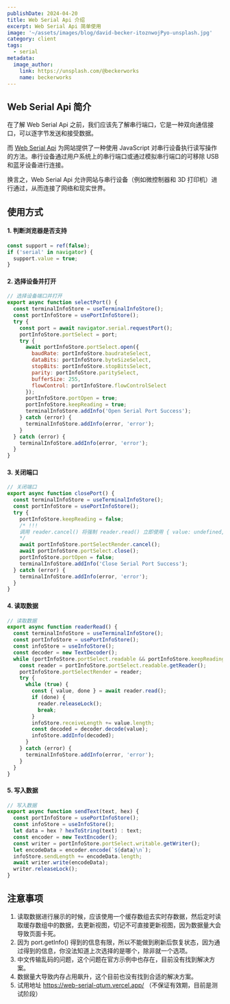 ```yaml
---
publishDate: 2024-04-20
title: Web Serial Api 介绍
excerpt: Web Serial Api 简单使用
image: '~/assets/images/blog/david-becker-itoznwojPyo-unsplash.jpg'
category: client
tags:
  - serial
metadata:
  image_author:
    link: https://unsplash.com/@beckerworks
    name: beckerworks
---
```


## Web Serial Api 简介

在了解 Web Serial Api 之前，我们应该先了解串行端口，它是一种双向通信接口，可以逐字节发送和接受数据。

而 [Web Serial Api](https://developer.chrome.com/docs/capabilities/serial?hl=zh-cn#what) 为网站提供了一种使用 JavaScript 对串行设备执行读写操作的方法。串行设备通过用户系统上的串行端口或通过模拟串行端口的可移除 USB 和蓝牙设备进行连接。

换言之，Web Serial Api 允许网站与串行设备（例如微控制器和 3D 打印机）进行通过，从而连接了网络和现实世界。

## 使用方式

#### 1. 判断浏览器是否支持

```javascript
const support = ref(false);
if ('serial' in navigator) {
  support.value = true;
}
```

#### 2. 选择设备并打开

```javascript
// 选择设备端口并打开
export async function selectPort() {
  const terminalInfoStore = useTerminalInfoStore();
  const portInfoStore = usePortInfoStore();
  try {
    const port = await navigator.serial.requestPort();
    portInfoStore.portSelect = port;
    try {
      await portInfoStore.portSelect.open({
        baudRate: portInfoStore.baudrateSelect,
        dataBits: portInfoStore.byteSizeSelect,
        stopBits: portInfoStore.stopBitsSelect,
        parity: portInfoStore.paritySelect,
        bufferSize: 255,
        flowControl: portInfoStore.flowControlSelect
      });
      portInfoStore.portOpen = true;
      portInfoStore.keepReading = true;
      terminalInfoStore.addInfo('Open Serial Port Success');
    } catch (error) {
      terminalInfoStore.addInfo(error, 'error');
    }
  } catch (error) {
    terminalInfoStore.addInfo(error, 'error');
  }
}
```

#### 3. 关闭端口

```javascript
// 关闭端口
export async function closePort() {
  const terminalInfoStore = useTerminalInfoStore();
  const portInfoStore = usePortInfoStore();
  try {
    portInfoStore.keepReading = false;
    /* !!!
    调用 reader.cancel() 将强制 reader.read() 立即使用 { value: undefined, done: true } 进行解析，从而允许循环调用 reader.releaseLock()
    */
    await portInfoStore.portSelectRender.cancel();
    await portInfoStore.portSelect.close();
    portInfoStore.portOpen = false;
    terminalInfoStore.addInfo('Close Serial Port Success');
  } catch (error) {
    terminalInfoStore.addInfo(error, 'error');
  }
}
```

#### 4. 读取数据

```javascript
// 读取数据
export async function readerRead() {
  const terminalInfoStore = useTerminalInfoStore();
  const portInfoStore = usePortInfoStore();
  const infoStore = useInfoStore();
  const decoder = new TextDecoder();
  while (portInfoStore.portSelect.readable && portInfoStore.keepReading) {
    const reader = portInfoStore.portSelect.readable.getReader();
    portInfoStore.portSelectRender = reader;
    try {
      while (true) {
        const { value, done } = await reader.read();
        if (done) {
          reader.releaseLock();
          break;
        }
        infoStore.receiveLength += value.length;
        const decoded = decoder.decode(value);
        infoStore.addInfo(decoded);
      }
    } catch (error) {
      terminalInfoStore.addInfo(error, 'error');
    }
  }
}
```

#### 5. 写入数据

```javascript
// 写入数据
export async function sendText(text, hex) {
  const portInfoStore = usePortInfoStore();
  const infoStore = useInfoStore();
  let data = hex ? hexToString(text) : text;
  const encoder = new TextEncoder();
  const writer = portInfoStore.portSelect.writable.getWriter();
  let encodeData = encoder.encode(`${data}\n`);
  infoStore.sendLength += encodeData.length;
  await writer.write(encodeData);
  writer.releaseLock();
}
```

## 注意事项

1. 读取数据进行展示的时候，应该使用一个缓存数组去实时存数据，然后定时读取缓存数组中的数据，去更新视图，切记不可直接更新视图，因为数据量大会导致页面卡死。
2. 因为 port.getInfo() 得到的信息有限，所以不能做到刷新后恢复状态，因为通过得到的信息，你没法知道上次选择的是哪个，除非就一个选项。
3. 中文传输乱码的问题，这个问题在官方示例中也存在，目前没有找到解决方案。
4. 数据量大导致内存占用飙升，这个目前也没有找到合适的解决方案。
5. 试用地址 https://web-serial-qtum.vercel.app/ （不保证有效期，目前是测试阶段）
